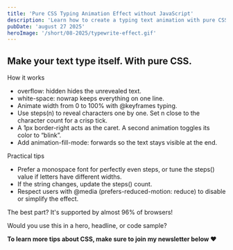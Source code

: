 ```yaml
---
title: 'Pure CSS Typing Animation Effect without JavaScript'
description: 'Learn how to create a typing text animation with pure CSS. Use overflow, keyframes, steps(), and a blinking caret for a smooth typewriter effect supported by 96% of browsers.'
pubDate: 'august 27 2025'
heroImage: '/short/08-2025/typewrite-effect.gif'
---
```



<Picture
  src="/short/08-2025/typewrite-effect.gif"
  alt="CSS typing animation effect showing text being revealed character by character with a blinking caret."
  width="400"
  height="600"
  style="margin: 2em auto 1em auto; display: block; border: 4px solid var(--border)"
/>

## Make your text type itself. With pure CSS.

How it works

- overflow: hidden hides the unrevealed text.
- white-space: nowrap keeps everything on one line.
- Animate width from 0 to 100% with @keyframes typing.
- Use steps(n) to reveal characters one by one. Set n close to the character count for a crisp tick.
- A 1px border-right acts as the caret. A second animation toggles its color to “blink”.
- Add animation-fill-mode: forwards so the text stays visible at the end.

Practical tips

- Prefer a monospace font for perfectly even steps, or tune the steps() value if letters have different widths.
- If the string changes, update the steps() count.
- Respect users with @media (prefers-reduced-motion: reduce) to disable or simplify the effect.

The best part? It's supported by almost 96% of browsers!

Would you use this in a hero, headline, or code sample?

**To learn more tips about CSS, make sure to join my newsletter below ❤️**
